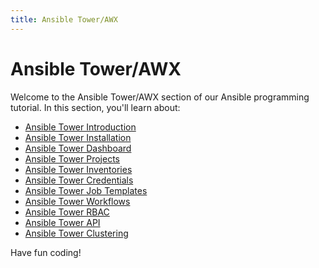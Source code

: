 ```yaml
---
title: Ansible Tower/AWX
---
```


# Ansible Tower/AWX

Welcome to the Ansible Tower/AWX section of our Ansible programming tutorial. In this section, you'll learn about:

- [Ansible Tower Introduction](./0-ansible-tower-introduction.mdx)
- [Ansible Tower Installation](./1-ansible-tower-installation.mdx)
- [Ansible Tower Dashboard](./2-ansible-tower-dashboard.mdx)
- [Ansible Tower Projects](./3-ansible-tower-projects.mdx)
- [Ansible Tower Inventories](./4-ansible-tower-inventories.mdx)
- [Ansible Tower Credentials](./5-ansible-tower-credentials.mdx)
- [Ansible Tower Job Templates](./6-ansible-tower-job-templates.mdx)
- [Ansible Tower Workflows](./7-ansible-tower-workflows.mdx)
- [Ansible Tower RBAC](./8-ansible-tower-rbac.mdx)
- [Ansible Tower API](./9-ansible-tower-api.mdx)
- [Ansible Tower Clustering](./10-ansible-tower-clustering.mdx)

Have fun coding!